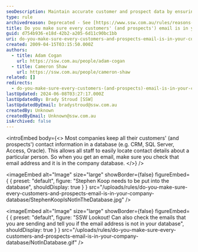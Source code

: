 ```yaml
---
seoDescription: Maintain accurate customer and prospect data by ensuring every email address is recorded in your company database.
type: rule
archivedreason: Deprecated - See [https://www.ssw.com.au/rules/reasons-to-use-dynamics-365-crm ](/rules/reasons-to-use-dynamics-365-crm )
title: Do you make sure every customers' (and prospects') email is in your company database?
guid: d754b936-e18d-42b2-a205-6d11c90bc1bb
uri: do-you-make-sure-every-customers-and-prospects-email-is-in-your-company-database
created: 2009-04-15T03:15:50.000Z
authors:
  - title: Adam Cogan
    url: https://ssw.com.au/people/adam-cogan
  - title: Cameron Shaw
    url: https://ssw.com.au/people/cameron-shaw
related: []
redirects:
  - do-you-make-sure-every-customers-(and-prospects)-email-is-in-your-company-database
lastUpdated: 2024-06-08T03:27:17.000Z
lastUpdatedBy: Brady Stroud [SSW]
lastUpdatedByEmail: bradystroud@ssw.com.au
createdBy: Unknown
createdByEmail: Unknown@ssw.com.au
isArchived: false
---
```


<introEmbed
  body={<>
Most companies keep all their customers' (and prospects') contact information in a database (e.g. CRM, SQL Server, Access, Oracle). This allows all staff to easily locate contact details about a particular person. So when you get an email, make sure you check that email address and it is in the company database.
  </>}
/>

<imageEmbed
  alt="Image"
  size="large"
  showBorder={false}
  figureEmbed={ {
    preset: "default",
    figure: "Stephen Koop needs to be put into the database",
    shouldDisplay: true
  } }
  src="/uploads/rules/do-you-make-sure-every-customers-and-prospects-email-is-in-your-company-database/StephenKoopIsNotInTheDatabase.jpg"
/>



<imageEmbed
  alt="Image"
  size="large"
  showBorder={false}
  figureEmbed={ {
    preset: "default",
    figure: "SSW Lookout! Can also check the emails that you are sending and tell you if the email address is not in your database",
    shouldDisplay: true
  } }
  src="/uploads/rules/do-you-make-sure-every-customers-and-prospects-email-is-in-your-company-database/NotInDatabase.gif"
/>
